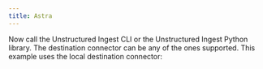 ```yaml
---
title: Astra
---
```



<NewDocument />


<SharedContentAstra/>

Now call the Unstructured Ingest CLI or the Unstructured Ingest Python library.  The destination connector can be any of the ones supported. This example uses the local destination connector:


<CodeGroup>

  <AstraSh />

  <AstraPyV1 />

</CodeGroup>


<SharedPartitionByAPIOSS/>